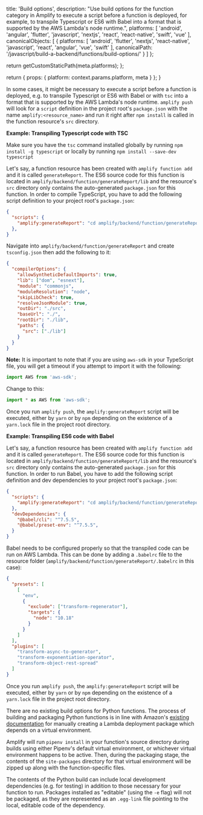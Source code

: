                   
  title: 'Build options',
  description: "Use build options for the function category in Amplify to execute a script before a function is deployed, for example, to transpile Typescript or ES6 with Babel into a format that is supported by the AWS Lambda's node runtime.",
  platforms: [
    'android',
    'angular',
    'flutter',
    'javascript',
    'nextjs',
    'react',
    'react-native',
    'swift',
    'vue'
  ],
  canonicalObjects: [
    {
      platforms: [
        'android',
        'flutter',
        'nextjs',
        'react-native',
        'javascript',
        'react',
        'angular',
        'vue',
        'swift'
      ],
      canonicalPath: '/javascript/build-a-backend/functions/build-options/'
    }
  ]
};

  return getCustomStaticPath(meta.platforms);
};

  return {
    props: {
      platform: context.params.platform,
      meta
    }
  };
}
          

<BlockSwitcher>

<Block name="NodeJS">

In some cases, it might be necessary to execute a script before a function is deployed, e.g. to transpile Typescript or ES6 with Babel or with `tsc` into a format that is supported by the AWS Lambda's node runtime. `amplify push` will look for a `script` definition in the project root's `package.json` with the name `amplify:<resource_name>` and run it right after `npm install` is called in the function resource's `src` directory.

**Example: Transpiling Typescript code with TSC**

Make sure you have the `tsc` command installed globally by running `npm install -g typescript` or locally by running `npm install --save-dev typescript`

Let's say, a function resource has been created with `amplify function add` and it is called `generateReport`. The ES6 source code for this function is located in `amplify/backend/function/generateReport/lib` and the resource's `src` directory only contains the auto-generated `package.json` for this function. In order to compile TypeScript, you have to add the following script definition to your project root's `package.json`:

```json
{
  "scripts": {
    "amplify:generateReport": "cd amplify/backend/function/generateReport && tsc -p ./tsconfig.json && cd -"
  },
}
```

Navigate into `amplify/backend/function/generateReport` and create `tsconfig.json` then add the following to it:

```json
{
  "compilerOptions": {
    "allowSyntheticDefaultImports": true,
    "lib": ["dom", "esnext"],
    "module": "commonjs",
    "moduleResolution": "node",
    "skipLibCheck": true,
    "resolveJsonModule": true,
    "outDir": "./src",
    "baseUrl": "./",
    "rootDir": "./lib",
    "paths": {
      "src": ["./lib"]
    }
  }
}
```

**Note:** It is important to note that if you are using `aws-sdk` in your TypeScript file, you will get a timeout if you attempt to import it with the following:

```js
import AWS from 'aws-sdk';
```

Change to this:

```js
import * as AWS from 'aws-sdk';
```

Once you run `amplify push`, the `amplify:generateReport` script will be executed, either by `yarn` or by `npm` depending on the existence of a `yarn.lock` file in the project root directory.

**Example: Transpiling ES6 code with Babel**

Let's say, a function resource has been created with `amplify function add` and it is called `generateReport`. The ES6 source code for this function is located in `amplify/backend/function/generateReport/lib` and the resource's `src` directory only contains the auto-generated `package.json` for this function. In order to run Babel, you have to add the following script definition and dev dependencies to your project root's `package.json`:

```json
{
  "scripts": {
    "amplify:generateReport": "cd amplify/backend/function/generateReport && babel lib -d src && cd -"
  },
  "devDependencies": {
    "@babel/cli": "^7.5.5",
    "@babel/preset-env": "^7.5.5",
  }
}
```

Babel needs to be configured properly so that the transpiled code can be run on AWS Lambda. This can be done by adding a `.babelrc` file to the resource folder (`amplify/backend/function/generateReport/.babelrc` in this case):

```json
{
  "presets": [
    [
      "env",
      {
        "exclude": ["transform-regenerator"],
        "targets": {
          "node": "10.18"
        }
      }
    ]
  ],
  "plugins": [
    "transform-async-to-generator",
    "transform-exponentiation-operator",
    "transform-object-rest-spread"
  ]
}
```

Once you run `amplify push`, the `amplify:generateReport` script will be executed, either by `yarn` or by `npm` depending on the existence of a `yarn.lock` file in the project root directory.

</Block>

<Block name="Python">

There are no existing build options for Python functions. The process of building and packaging Python functions is in line with Amazon's [existing documentation](https://docs.aws.amazon.com/lambda/latest/dg/python-package.html#python-package-venv) for manually creating a Lambda deployment package which depends on a virtual environment.

Amplify will run `pipenv install` in your function's source directory during builds using either Pipenv's default virtual environment, or whichever virtual environment happens to be active. Then, during the packaging stage, the contents of the `site-packages` directory for that virtual environment will be zipped up along with the function-specific files.

The contents of the Python build can include local development dependencies (e.g. for testing) in addition to those necessary for your function to run. Packages installed as "editable" (using the `-e` flag) will not be  packaged, as they are represented as an `.egg-link` file pointing to the local, editable code of the dependency.

</Block>

</BlockSwitcher>
